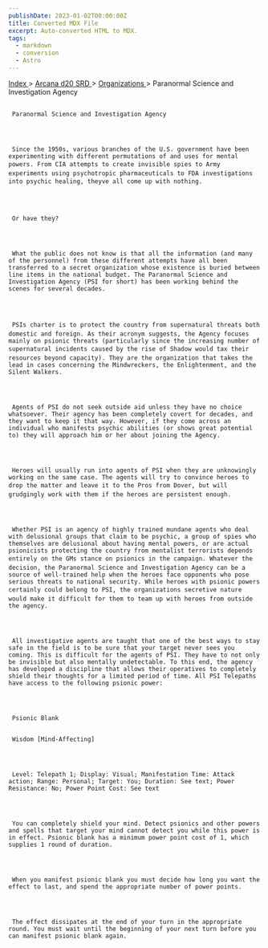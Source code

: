 ```yaml
---
publishDate: 2023-01-02T00:00:00Z
title: Converted MDX File
excerpt: Auto-converted HTML to MDX.
tags:
  - markdown
  - conversion
  - Astro
---
```







[
      Index
     ](-index)
     >
     [
      Arcana d20 SRD
     ](arcana-d20-srd-index)
     >
     [
      Organizations
     ](arcana-d20-srd-organizations-index)
     > Paranormal Science and Investigation Agency
    





## 
     Paranormal Science and Investigation Agency
    



     Since the 1950s, various branches of the U.S. government have been experimenting with different permutations of and uses for mental powers. From CIA attempts to create invisible spies to Army experiments using psychotropic pharmaceuticals to FDA investigations into psychic healing, theyve all come up with nothing.
    



     Or have they?
    



     What the public does not know is that all the information (and many of the personnel) from these different attempts have all been transferred to a secret organization whose existence is buried between line items in the national budget. The Paranormal Science and Investigation Agency (PSI for short) has been working behind the scenes for several decades.
    



     PSIs charter is to protect the country from supernatural threats both domestic and foreign. As their acronym suggests, the Agency focuses mainly on psionic threats (particularly since the increasing number of supernatural incidents caused by the rise of Shadow would tax their resources beyond capacity). They are the organization that takes the lead in cases concerning the Mindwreckers, the Enlightenment, and the Silent Walkers.
    



     Agents of PSI do not seek outside aid unless they have no choice whatsoever. Their agency has been completely covert for decades, and they want to keep it that way. However, if they come across an individual who manifests psychic abilities (or shows great potential to) they will approach him or her about joining the Agency.
    



     Heroes will usually run into agents of PSI when they are unknowingly working on the same case. The agents will try to convince heroes to drop the matter and leave it to the Pros from Dover, but will grudgingly work with them if the heroes are persistent enough.
    



     Whether PSI is an agency of highly trained mundane agents who deal with delusional groups that claim to be psychic, a group of spies who themselves are delusional about having mental powers, or are actual psionicists protecting the country from mentalist terrorists depends entirely on the GMs stance on psionics in the campaign. Whatever the decision, the Paranormal Science and Investigation Agency can be a source of well-trained help when the heroes face opponents who pose serious threats to national security. While heroes with psionic powers certainly could belong to PSI, the organizations secretive nature would make it difficult for them to team up with heroes from outside the agency.
    



     All investigative agents are taught that one of the best ways to stay safe in the field is to be sure that your target never sees you coming. This is difficult for the agents of PSI. They have to not only be invisible but also mentally undetectable. To this end, the agency has developed a discipline that allows their operatives to completely shield their thoughts for a limited period of time. All PSI Telepaths have access to the following psionic power:
    



     Psionic Blank
    

     Wisdom [Mind-Affecting]
    



     Level: Telepath 1; Display: Visual; Manifestation Time: Attack action; Range: Personal; Target: You; Duration: See text; Power Resistance: No; Power Point Cost: See text
    



     You can completely shield your mind. Detect psionics and other powers and spells that target your mind cannot detect you while this power is in effect. Psionic blank has a minimum power point cost of 1, which supplies 1 round of duration.
    



     When you manifest psionic blank you must decide how long you want the effect to last, and spend the appropriate number of power points.
    



     The effect dissipates at the end of your turn in the appropriate round. You must wait until the beginning of your next turn before you can manifest psionic blank again.
    




